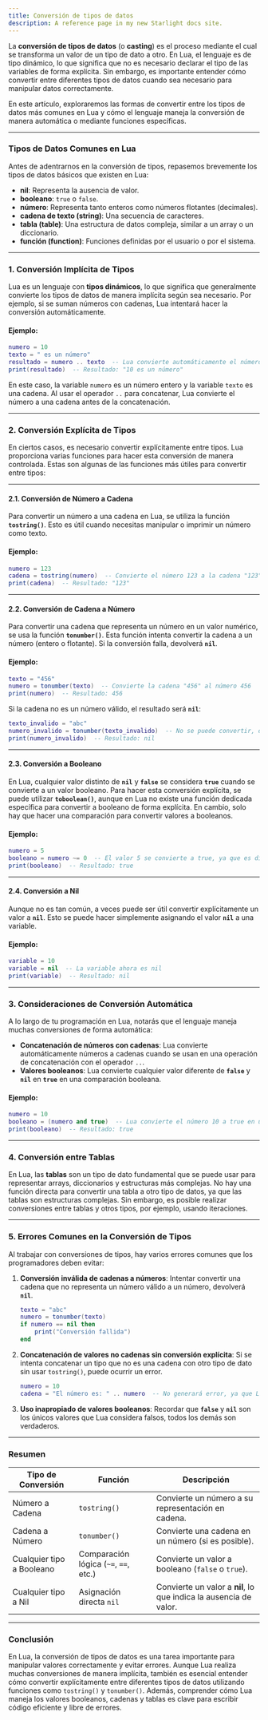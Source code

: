 ```yaml
---
title: Conversión de tipos de datos
description: A reference page in my new Starlight docs site.
---
```


La **conversión de tipos de datos** (o **casting**) es el proceso mediante el cual se transforma un valor de un tipo de dato a otro. En Lua, el lenguaje es de tipo dinámico, lo que significa que no es necesario declarar el tipo de las variables de forma explícita. Sin embargo, es importante entender cómo convertir entre diferentes tipos de datos cuando sea necesario para manipular datos correctamente.

En este artículo, exploraremos las formas de convertir entre los tipos de datos más comunes en Lua y cómo el lenguaje maneja la conversión de manera automática o mediante funciones específicas.

---

### Tipos de Datos Comunes en Lua

Antes de adentrarnos en la conversión de tipos, repasemos brevemente los tipos de datos básicos que existen en Lua:

- **nil**: Representa la ausencia de valor.
- **booleano**: `true` o `false`.
- **número**: Representa tanto enteros como números flotantes (decimales).
- **cadena de texto (string)**: Una secuencia de caracteres.
- **tabla (table)**: Una estructura de datos compleja, similar a un array o un diccionario.
- **función (function)**: Funciones definidas por el usuario o por el sistema.

---

### 1. **Conversión Implícita de Tipos**

Lua es un lenguaje con **tipos dinámicos**, lo que significa que generalmente convierte los tipos de datos de manera implícita según sea necesario. Por ejemplo, si se suman números con cadenas, Lua intentará hacer la conversión automáticamente.

#### Ejemplo:

```lua
numero = 10
texto = " es un número"
resultado = numero .. texto  -- Lua convierte automáticamente el número 10 a una cadena.
print(resultado)  -- Resultado: "10 es un número"
```

En este caso, la variable `numero` es un número entero y la variable `texto` es una cadena. Al usar el operador `..` para concatenar, Lua convierte el número a una cadena antes de la concatenación.

---

### 2. **Conversión Explícita de Tipos**

En ciertos casos, es necesario convertir explícitamente entre tipos. Lua proporciona varias funciones para hacer esta conversión de manera controlada. Estas son algunas de las funciones más útiles para convertir entre tipos:

---

#### **2.1. Conversión de Número a Cadena**

Para convertir un número a una cadena en Lua, se utiliza la función **`tostring()`**. Esto es útil cuando necesitas manipular o imprimir un número como texto.

#### Ejemplo:

```lua
numero = 123
cadena = tostring(numero)  -- Convierte el número 123 a la cadena "123"
print(cadena)  -- Resultado: "123"
```

---

#### **2.2. Conversión de Cadena a Número**

Para convertir una cadena que representa un número en un valor numérico, se usa la función **`tonumber()`**. Esta función intenta convertir la cadena a un número (entero o flotante). Si la conversión falla, devolverá **`nil`**.

#### Ejemplo:

```lua
texto = "456"
numero = tonumber(texto)  -- Convierte la cadena "456" al número 456
print(numero)  -- Resultado: 456
```

Si la cadena no es un número válido, el resultado será **`nil`**:

```lua
texto_invalido = "abc"
numero_invalido = tonumber(texto_invalido)  -- No se puede convertir, devuelve nil
print(numero_invalido)  -- Resultado: nil
```

---

#### **2.3. Conversión a Booleano**

En Lua, cualquier valor distinto de **`nil`** y **`false`** se considera **`true`** cuando se convierte a un valor booleano. Para hacer esta conversión explícita, se puede utilizar **`toboolean()`**, aunque en Lua no existe una función dedicada específica para convertir a booleano de forma explícita. En cambio, solo hay que hacer una comparación para convertir valores a booleanos.

#### Ejemplo:

```lua
numero = 5
booleano = numero ~= 0  -- El valor 5 se convierte a true, ya que es distinto de 0
print(booleano)  -- Resultado: true
```

---

#### **2.4. Conversión a Nil**

Aunque no es tan común, a veces puede ser útil convertir explícitamente un valor a **`nil`**. Esto se puede hacer simplemente asignando el valor **`nil`** a una variable.

#### Ejemplo:

```lua
variable = 10
variable = nil  -- La variable ahora es nil
print(variable)  -- Resultado: nil
```

---

### 3. **Consideraciones de Conversión Automática**

A lo largo de tu programación en Lua, notarás que el lenguaje maneja muchas conversiones de forma automática:

- **Concatenación de números con cadenas**: Lua convierte automáticamente números a cadenas cuando se usan en una operación de concatenación con el operador `..`.
- **Valores booleanos**: Lua convierte cualquier valor diferente de **`false`** y **`nil`** en **`true`** en una comparación booleana.

#### Ejemplo:

```lua
numero = 10
booleano = (numero and true)  -- Lua convierte el número 10 a true en una expresión booleana.
print(booleano)  -- Resultado: true
```

---

### 4. **Conversión entre Tablas**

En Lua, las **tablas** son un tipo de dato fundamental que se puede usar para representar arrays, diccionarios y estructuras más complejas. No hay una función directa para convertir una tabla a otro tipo de datos, ya que las tablas son estructuras complejas. Sin embargo, es posible realizar conversiones entre tablas y otros tipos, por ejemplo, usando iteraciones.

---

### 5. **Errores Comunes en la Conversión de Tipos**

Al trabajar con conversiones de tipos, hay varios errores comunes que los programadores deben evitar:

1. **Conversión inválida de cadenas a números**: Intentar convertir una cadena que no representa un número válido a un número, devolverá **`nil`**.
   
   ```lua
   texto = "abc"
   numero = tonumber(texto)
   if numero == nil then
       print("Conversión fallida")
   end
   ```

2. **Concatenación de valores no cadenas sin conversión explícita**: Si se intenta concatenar un tipo que no es una cadena con otro tipo de dato sin usar `tostring()`, puede ocurrir un error.

   ```lua
   numero = 10
   cadena = "El número es: " .. numero  -- No generará error, ya que Lua convierte automáticamente el número a cadena.
   ```

3. **Uso inapropiado de valores booleanos**: Recordar que **`false`** y **`nil`** son los únicos valores que Lua considera falsos, todos los demás son verdaderos.

---

### Resumen

| Tipo de Conversión | Función         | Descripción                                |
|--------------------|-----------------|--------------------------------------------|
| Número a Cadena    | `tostring()`    | Convierte un número a su representación en cadena. |
| Cadena a Número    | `tonumber()`    | Convierte una cadena en un número (si es posible). |
| Cualquier tipo a Booleano | Comparación lógica (`~=`, `==`, etc.) | Convierte un valor a booleano (`false` o `true`). |
| Cualquier tipo a Nil | Asignación directa `nil` | Convierte un valor a **nil**, lo que indica la ausencia de valor. |

---

### Conclusión

En Lua, la conversión de tipos de datos es una tarea importante para manipular valores correctamente y evitar errores. Aunque Lua realiza muchas conversiones de manera implícita, también es esencial entender cómo convertir explícitamente entre diferentes tipos de datos utilizando funciones como `tostring()` y `tonumber()`. Además, comprender cómo Lua maneja los valores booleanos, cadenas y tablas es clave para escribir código eficiente y libre de errores.